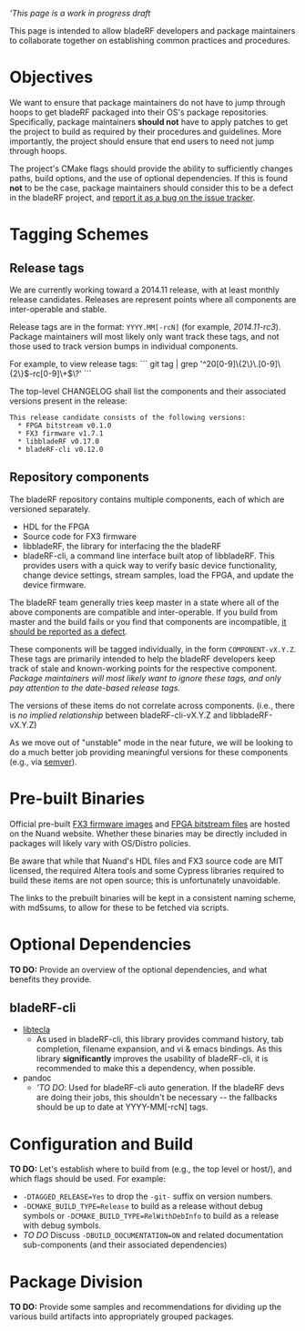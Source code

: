 '''This page is a work in progress draft''

This page is intended to allow bladeRF developers and package maintainers to collaborate together on establishing common practices and procedures.

= Objectives = 
We want to ensure that package maintainers do not have to jump through hoops to get bladeRF packaged into their OS's package repositories.  Specifically, package maintainers '''should not''' have to apply patches to get the project to build as required by their procedures and guidelines.  More importantly, the project should ensure that end users to need not jump through hoops.

The project's CMake flags should provide the ability to sufficiently changes paths, build options, and the use of optional dependencies.  If this is found '''not''' to be the case, package maintainers should consider this to be a defect in the bladeRF project, and [https://github.com/Nuand/bladeRF/issues/new report it as a bug on the issue tracker].

= Tagging Schemes =

== Release tags ==

We are currently working toward a 2014.11 release, with at least monthly release candidates.  Releases are  represent points where all components are inter-operable and stable. 

Release tags are in the format: <code>YYYY.MM[-rcN]</code> (for example, ''2014.11-rc3''). Package maintainers will most likely only want track these tags, and not those used to track version bumps in individual components.

For example, to view release tags:
```
git tag | grep '^20[0-9]\{2\}\.[0-9]\{2\}\(-rc[0-9]\+\)\?' 
```


The top-level CHANGELOG shall list the components and their associated versions present in the release:
<pre>
This release candidate consists of the following versions:
  * FPGA bitstream v0.1.0
  * FX3 firmware v1.7.1
  * libbladeRF v0.17.0
  * bladeRF-cli v0.12.0
</pre>

== Repository components ==

The bladeRF repository contains multiple components, each of which are versioned separately.
* HDL for the FPGA
* Source code for FX3 firmware
* libbladeRF, the library for interfacing the the bladeRF
* bladeRF-cli, a command line interface built atop of libbladeRF. This provides users with a quick way to verify basic device functionality, change device settings, stream samples, load the FPGA, and update the device firmware.

The bladeRF team generally tries keep master in a state where all of the above components are compatible and inter-operable. If you build from master and the build fails or you find that components are incompatible, [https://github.com/Nuand/bladeRF/issues/new it should be reported as a defect].

These components will be tagged individually, in the form <code>COMPONENT-vX.Y.Z</code>. These tags are primarily intended to help the bladeRF developers keep track of stale and known-working points for the respective component.  ''Package maintainers will most likely want to ignore these tags, and only pay attention to the date-based release tags.''

The versions of these items do not correlate across components. (i.e., there is ''no implied relationship'' between bladeRF-cli-vX.Y.Z and libbladeRF-vX.Y.Z)

As we move out of "unstable" mode in the near future, we will be looking to do a much better job providing meaningful versions for these components (e.g., via [http://semver.org/ semver]).

= Pre-built Binaries =

Official pre-built [https://www.nuand.com/fx3.php FX3 firmware images] and [https://www.nuand.com/fpga.php FPGA bitstream files] are hosted on the Nuand website.  Whether these binaries may be directly included in packages will likely vary with OS/Distro policies.  

Be aware that while that Nuand's HDL files and FX3 source code are MIT licensed, the required Altera tools and some Cypress libraries required to build these items are not open source; this is unfortunately unavoidable.

The links to the prebuilt binaries will be kept in a consistent naming scheme, with md5sums, to allow for these to be fetched via scripts.

= Optional Dependencies =

'''TO DO:''' Provide an overview of the optional dependencies, and what benefits they provide.

== bladeRF-cli ==
* [http://www.astro.caltech.edu/~mcs/tecla/ libtecla]
** As used in bladeRF-cli, this library provides command history, tab completion, filename expansion, and vi & emacs bindings. As this library '''significantly''' improves the usability of bladeRF-cli, it is recommended to make this a dependency, when possible.
* pandoc
** '''TO DO'': Used for bladeRF-cli auto generation. If the bladeRF devs are doing their jobs, this shouldn't be necessary -- the fallbacks should be up to date at YYYY-MM[-rcN] tags.

= Configuration and Build =
'''TO DO:''' Let's establish where to build from (e.g., the top level or host/), and which flags should be used. For example:
* <code>-DTAGGED_RELEASE=Yes</code> to drop the <code>-git-<changeset></code> suffix on version numbers.
* <code>-DCMAKE_BUILD_TYPE=Release</code> to build as a release without debug symbols or <code>-DCMAKE_BUILD_TYPE=RelWithDebInfo</code> to build as a release with debug symbols.
* ''TO DO'' Discuss <code>-DBUILD_DOCUMENTATION=ON</code> and related documentation sub-components (and their associated dependencies)

= Package Division =
'''TO DO:''' Provide some samples and recommendations for dividing up the various build artifacts into appropriately grouped packages.
